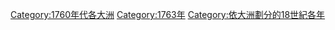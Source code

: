 [[Category:1760年代各大洲|Category:1760年代各大洲]]
[[Category:1763年|Category:1763年]]
[[Category:依大洲劃分的18世紀各年|Category:依大洲劃分的18世紀各年]]